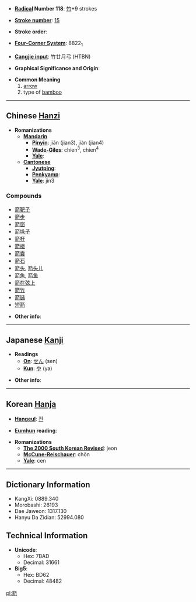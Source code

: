 * '''[[Wiktionary:Chinese radical index| Radical]] Number 118''': [[Wiktionary:Chinese radical index 竹|竹]]+9 strokes

* '''[[Wiktionary:Chinese total strokes index|Stroke number]]''': [[Wiktionary:Chinese total strokes index 15|15]]

* '''Stroke order''': 

* '''[[Wiktionary:Chinese four corner index|Four-Corner System]]''': 8822<sub>1</sub>

* '''[[Wiktionary:Chinese Cangjie index|Cangjie input]]''': 竹廿月弓 (HTBN)

* '''Graphical Significance and Origin''': 

* '''Common Meaning'''
*# [[arrow]]
*# type of [[bamboo]]

----

== Chinese [[Hanzi]] ==

* '''Romanizations'''
** '''[[Mandarin]]'''
*** '''[[Pinyin]]''': jiǎn (jian3), jiàn (jian4)
*** '''[[Wade-Giles]]''': chien<sup>3</sup>, chien<sup>4</sup>
*** '''[[Yale]]''': 
** '''[[Cantonese]]'''
*** '''[[Jyutping]]''':
*** '''[[Penkyamp]]''': 
*** '''[[Yale]]''': jin3

===Compounds===
*[[箭靶子]]
*[[箭步]]
*[[箭窗]]
*[[箭垛子]]
*[[箭杆]]
*[[箭楼]]
*[[箭囊]]
*[[箭石]]
*[[箭头]], [[箭头儿]]
*[[箭魚]], [[箭鱼]]
*[[箭在弦上]]
*[[箭竹]]
*[[箭镞]]
*[[短箭]]

* '''Other info''': 

----

== Japanese [[Kanji]] ==

* '''Readings'''
** '''[[On]]''': [[せん]] (sen)
** '''[[Kun]]''': [[や]] (ya)

* '''Other info''':  

----

== Korean [[Hanja]] ==

* '''[[Hangeul]]''': [[전]]

* '''[[Eumhun]] reading''': 

* '''Romanizations'''
** '''[[The 2000 South Korean Revised Romanization|The 2000 South Korean Revised]]''': jeon
** '''[[McCune-Reischauer]]''': chŏn
** '''[[Yale]]''': cen

----

== Dictionary Information ==

* KangXi: 0889.340
* Morobashi: 26193
* Dae Jaweon: 1317.130
* Hanyu Da Zidian: 52994.080

== Technical Information ==

* '''Unicode''':
** Hex: 7BAD
** Decimal: 31661
* '''Big5''':
** Hex: BD62
** Decimal: 48482

[[pl:箭]]